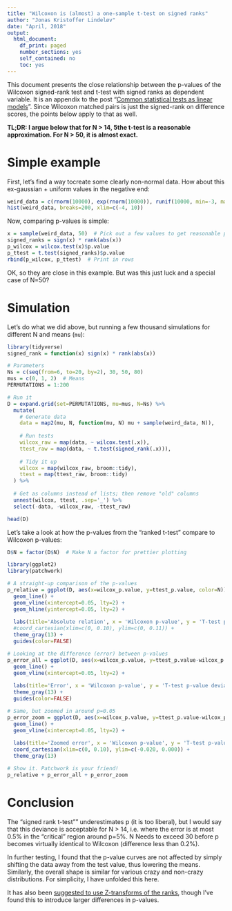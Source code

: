 ```yaml
---
title: "Wilcoxon is (almost) a one-sample t-test on signed ranks"
author: "Jonas Kristoffer Lindeløv"
date: "April, 2018"
output: 
  html_document:
    df_print: paged
    number_sections: yes
    self_contained: no
    toc: yes
---
```


<!-- from https://stackoverflow.com/a/37839683/1297830 -->
<link rel="stylesheet" type="text/css" href="hideOutput.css">
<script src="hideOutput.js"></script>

<!--
TO DO:
 * Link to linear-model post
 * Test permutation: coin::wilcox_test()

-->

This document presents the close relationship between the p-values of the Wilcoxon signed-rank test and t-test with signed ranks as dependent variable. It is an appendix to the post "[Common statistical tests as linear models](https://rpubs.com/lindeloev/test_as_linear)". Since Wilcoxon matched pairs is just the signed-rank on difference scores, the points below apply to that as well.

**TL;DR: I argue below that for N > 14, 5the t-test is a reasonable approximation. For N > 50, it is almost exact.**


# Simple example
First, let's find a way tocreate some clearly non-normal data. How about this ex-gaussian + uniform values in the negative end:

```r
weird_data = c(rnorm(10000), exp(rnorm(10000)), runif(10000, min=-3, max=-2))
hist(weird_data, breaks=200, xlim=c(-4, 10))
```

Now, comparing p-values is simple:
```r
x = sample(weird_data, 50)  # Pick out a few values to get reasonable p-values
signed_ranks = sign(x) * rank(abs(x))
p_wilcox = wilcox.test(x)$p.value
p_ttest = t.test(signed_ranks)$p.value
rbind(p_wilcox, p_ttest)  # Print in rows
```

OK, so they are close in this example. But was this just luck and a special case of N=50?


# Simulation
Let's do what we did above, but running a few thousand simulations for different N and means (`mu`):

```r
library(tidyverse)
signed_rank = function(x) sign(x) * rank(abs(x))

# Parameters
Ns = c(seq(from=6, to=20, by=2), 30, 50, 80)
mus = c(0, 1, 2)  # Means
PERMUTATIONS = 1:200

# Run it
D = expand.grid(set=PERMUTATIONS, mu=mus, N=Ns) %>%
  mutate(
    # Generate data
    data = map2(mu, N, function(mu, N) mu + sample(weird_data, N)),
    
    # Run tests
    wilcox_raw = map(data, ~ wilcox.test(.x)),
    ttest_raw = map(data, ~ t.test(signed_rank(.x))),
    
    # Tidy it up
    wilcox = map(wilcox_raw, broom::tidy),
    ttest = map(ttest_raw, broom::tidy)
  ) %>%
  
  # Get as columns instead of lists; then remove "old" columns
  unnest(wilcox, ttest, .sep='_') %>%
  select(-data, -wilcox_raw, -ttest_raw)

head(D)
```


Let's take a look at how the p-values from the "ranked t-test" compare to Wilcoxon p-values:

<div class='fold s'>
```r
D$N = factor(D$N)  # Make N a factor for prettier plotting

library(ggplot2)
library(patchwork)

# A straight-up comparison of the p-values
p_relative = ggplot(D, aes(x=wilcox_p.value, y=ttest_p.value, color=N)) + 
  geom_line() + 
  geom_vline(xintercept=0.05, lty=2) +
  geom_hline(yintercept=0.05, lty=2) +
  
  labs(title='Absolute relation', x = 'Wilcoxon p-value', y = 'T-test p-value') + 
  #coord_cartesian(xlim=c(0, 0.10), ylim=c(0, 0.11)) + 
  theme_gray(13) + 
  guides(color=FALSE)

# Looking at the difference (error) between p-values
p_error_all = ggplot(D, aes(x=wilcox_p.value, y=ttest_p.value-wilcox_p.value, color=N)) + 
  geom_line() + 
  geom_vline(xintercept=0.05, lty=2) +
  
  labs(title='Error', x = 'Wilcoxon p-value', y = 'T-test p-value deviation') + 
  theme_gray(13) + 
  guides(color=FALSE)

# Same, but zoomed in around p=0.05
p_error_zoom = ggplot(D, aes(x=wilcox_p.value, y=ttest_p.value-wilcox_p.value, color=N)) + 
  geom_line() + 
  geom_vline(xintercept=0.05, lty=2) +
  
  labs(title='Zoomed error', x = 'Wilcoxon p-value', y = 'T-test p-value deviation') + 
  coord_cartesian(xlim=c(0, 0.10), ylim=c(-0.020, 0.000)) + 
  theme_gray(13)

# Show it. Patchwork is your friend!
p_relative + p_error_all + p_error_zoom
```
</div>

# Conclusion
The "signed rank t-test"" underestimates p (it is too liberal), but I would say that this deviance is acceptable for N > 14, i.e. where the error is at most 0.5% in the "critical" region around p=5%. N Needs to exceed 30 before p becomes virtually identical to Wilcoxon (difference less than 0.2%).

In further testing, I found that the p-value curves are not affected by simply shifting the data away from the test value, thus lowering the means. Similarly, the overall shape is similar for various crazy and non-crazy distributions. For simplicity, I have unfolded this here.

It has also been [suggested to use Z-transforms of the ranks](http://andrewgelman.com/2015/07/13/dont-do-the-wilcoxon/#comment-226251), though I've found this to introduce larger differences in p-values.
